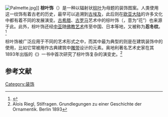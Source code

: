[[File:Palmette.jpg|thumb]]]] 
'''棕叶饰'''（{{lang-en|palmette}}）是一种以辐射状[[棕榈科|棕叶]]为母题的装饰图案。人类使用这一纹饰有着古老的历史，最早可以追溯到[[古埃及|古埃及]]，此后则在[[欧亚大陆|欧亚大陆]]的许多文化中都有着不同的发展演变。[[古希腊|古希腊]]、[[古罗马|古罗马]]艺术中的棕叶饰（{{lang-gr|ανθέμιον}}，意为“花”）也来源于此。此外，棕叶饰还经[[中亚|中亚]]随[[佛教艺术|佛教艺术]]传至中国、日本等地，又被称为'''忍冬纹'''。<ref>{{cite book|title=《敦煌石窟艺术总论》|author=赵声良|publisher=甘肃教育出版社|year=2013|pages=331-332}}</ref>

棕叶饰被广泛应用于不同的艺术形式之中，而其中最为典型的则是在建筑装饰中的使用，比如它常被用作古典建筑中[[雕带|雕带]]设计的元素。奥地利著名艺术史家{{le|李格尔|Alois Riegl}}在其1893年出版的《{{le|风格问题|Stilfragen}}》一书中首次研究了棕叶饰复杂的演变史。<ref>Alois Riegl, Stilfragen. Grundlegungen zu einer Geschichte der Ornamentik. Berlin 1893</ref>

== 参考文献 ==
{{reflist}}

{{艺术小作品}}

[[Category:装饰|Category:装饰]]